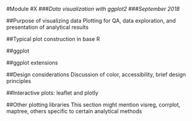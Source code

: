 #Module #X
###*Data visualization with ggplot2*
###*September 2018*

##Purpose of visualizing data
Plotting for QA, data exploration, and presentation of analytical results

##Typical plot construction in base R

##ggplot

##ggplot extensions

##Design considerations
Discussion of color, accessibility, brief design principles

##Interactive plots: leaflet and plotly

##Other plotting libraries
This section might mention visreg, corrplot, maptree, others specific to certain analytical methods